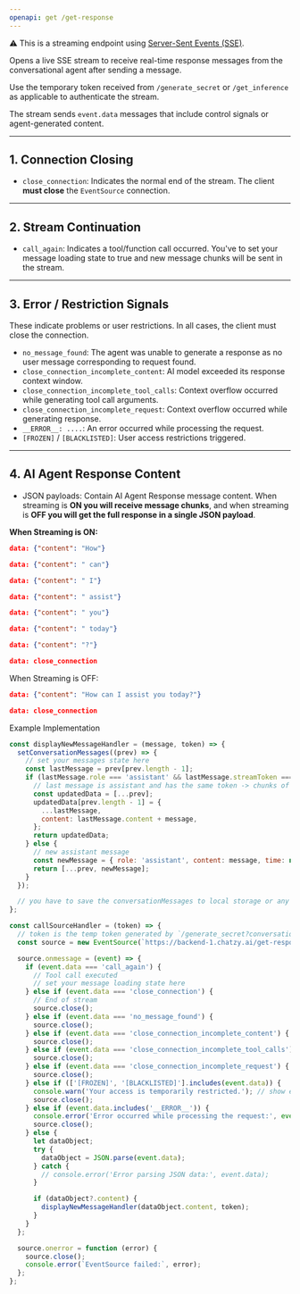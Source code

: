 ```yaml
---
openapi: get /get-response
---
```


⚠️ This is a streaming endpoint using [Server-Sent Events (SSE)](https://developer.mozilla.org/en-US/docs/Web/API/Server-sent_events/Using_server-sent_events).

Opens a live SSE stream to receive real-time response messages from the conversational agent after sending a message.

Use the temporary token received from `/generate_secret` or `/get_inference` as applicable to authenticate the stream.

The stream sends `event.data` messages that include control signals or agent-generated content.

---

## 1. Connection Closing

- `close_connection`: Indicates the normal end of the stream. The client **must close** the `EventSource` connection.

---

## 2. Stream Continuation

- `call_again`: Indicates a tool/function call occurred. You've to set your message loading state to true and new message chunks will be sent in the stream.

---

## 3. Error / Restriction Signals

These indicate problems or user restrictions. In all cases, the client must close the connection.

- `no_message_found`: The agent was unable to generate a response as no user message corresponding to request found.
- `close_connection_incomplete_content`: AI model exceeded its response context window.
- `close_connection_incomplete_tool_calls`: Context overflow occurred while generating tool call arguments.
- `close_connection_incomplete_request`: Context overflow occurred while generating response.
- `__ERROR__: ....`: An error occurred while processing the request.
- `[FROZEN]` / `[BLACKLISTED]`: User access restrictions triggered.

---

## 4. AI Agent Response Content

- JSON payloads: Contain AI Agent Response message content. When streaming is **ON you will receive message chunks**, and when streaming is **OFF you will get the full response in a single JSON payload**.

**When Streaming is ON:**

```json
data: {"content": "How"}

data: {"content": " can"}

data: {"content": " I"}

data: {"content": " assist"}

data: {"content": " you"}

data: {"content": " today"}

data: {"content": "?"}

data: close_connection
```

When Streaming is OFF:

```json
data: {"content": "How can I assist you today?"}

data: close_connection

```

Example Implementation

```js
const displayNewMessageHandler = (message, token) => {
  setConversationMessages((prev) => {
    // set your messages state here
    const lastMessage = prev[prev.length - 1];
    if (lastMessage.role === 'assistant' && lastMessage.streamToken === token) {
      // last message is assistant and has the same token -> chunks of message is to be appended
      const updatedData = [...prev];
      updatedData[prev.length - 1] = {
        ...lastMessage,
        content: lastMessage.content + message,
      };
      return updatedData;
    } else {
      // new assistant message
      const newMessage = { role: 'assistant', content: message, time: new Date().toLocaleString('en-IN'), streamToken: token };
      return [...prev, newMessage];
    }
  });

  // you have to save the conversationMessages to local storage or any other persistent storage, chatzy AI doesn't expose any API to fetch conversation history
};

const callSourceHandler = (token) => {
  // token is the temp token generated by `/generate_secret?conversation_id=...`
  const source = new EventSource(`https://backend-1.chatzy.ai/get-response?token=${token}`);

  source.onmessage = (event) => {
    if (event.data === 'call_again') {
      // Tool call executed
      // set your message loading state here
    } else if (event.data === 'close_connection') {
      // End of stream
      source.close();
    } else if (event.data === 'no_message_found') {
      source.close();
    } else if (event.data === 'close_connection_incomplete_content') {
      source.close();
    } else if (event.data === 'close_connection_incomplete_tool_calls') {
      source.close();
    } else if (event.data === 'close_connection_incomplete_request') {
      source.close();
    } else if (['[FROZEN]', '[BLACKLISTED]'].includes(event.data)) {
      console.warn('Your access is temporarily restricted.'); // show error message to user
      source.close();
    } else if (event.data.includes('__ERROR__')) {
      console.error('Error occurred while processing the request:', event.data);
      source.close();
    } else {
      let dataObject;
      try {
        dataObject = JSON.parse(event.data);
      } catch {
        // console.error('Error parsing JSON data:', event.data);
      }

      if (dataObject?.content) {
        displayNewMessageHandler(dataObject.content, token);
      }
    }
  };

  source.onerror = function (error) {
    source.close();
    console.error(`EventSource failed:`, error);
  };
};
```
